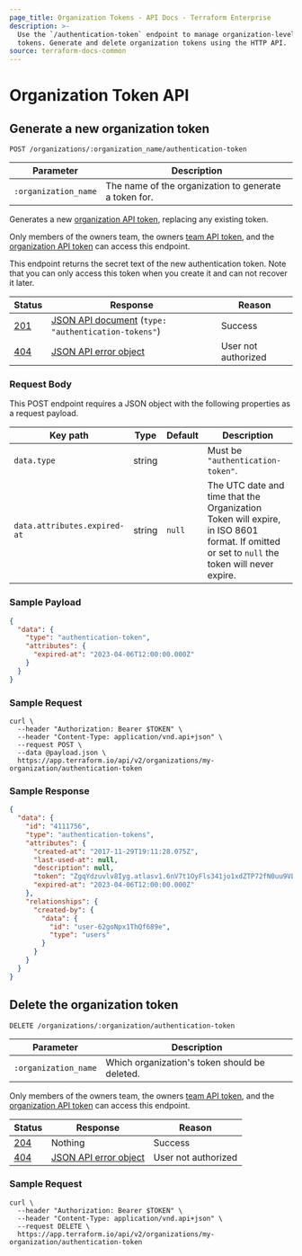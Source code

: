 ```yaml
---
page_title: Organization Tokens - API Docs - Terraform Enterprise
description: >-
  Use the `/authentication-token` endpoint to manage organization-level API
  tokens. Generate and delete organization tokens using the HTTP API.
source: terraform-docs-common
---
```


[200]: https://developer.mozilla.org/en-US/docs/Web/HTTP/Status/200

[201]: https://developer.mozilla.org/en-US/docs/Web/HTTP/Status/201

[202]: https://developer.mozilla.org/en-US/docs/Web/HTTP/Status/202

[204]: https://developer.mozilla.org/en-US/docs/Web/HTTP/Status/204

[400]: https://developer.mozilla.org/en-US/docs/Web/HTTP/Status/400

[401]: https://developer.mozilla.org/en-US/docs/Web/HTTP/Status/401

[403]: https://developer.mozilla.org/en-US/docs/Web/HTTP/Status/403

[404]: https://developer.mozilla.org/en-US/docs/Web/HTTP/Status/404

[409]: https://developer.mozilla.org/en-US/docs/Web/HTTP/Status/409

[412]: https://developer.mozilla.org/en-US/docs/Web/HTTP/Status/412

[422]: https://developer.mozilla.org/en-US/docs/Web/HTTP/Status/422

[429]: https://developer.mozilla.org/en-US/docs/Web/HTTP/Status/429

[500]: https://developer.mozilla.org/en-US/docs/Web/HTTP/Status/500

[504]: https://developer.mozilla.org/en-US/docs/Web/HTTP/Status/504

[JSON API document]: /terraform/enterprise/api-docs#json-api-documents

[JSON API error object]: https://jsonapi.org/format/#error-objects

# Organization Token API

## Generate a new organization token

`POST /organizations/:organization_name/authentication-token`

| Parameter            | Description                                           |
| -------------------- | ----------------------------------------------------- |
| `:organization_name` | The name of the organization to generate a token for. |

Generates a new [organization API token](/terraform/enterprise/users-teams-organizations/api-tokens#organization-api-tokens), replacing any existing token.

Only members of the owners team, the owners [team API token](/terraform/enterprise/users-teams-organizations/api-tokens#team-api-tokens), and the [organization API token](/terraform/enterprise/users-teams-organizations/api-tokens#organization-api-tokens) can access this endpoint.

This endpoint returns the secret text of the new authentication token. Note that you can only access this token when you create it and can not recover it later.

[permissions-citation]: #intentionally-unused---keep-for-maintainers

| Status  | Response                                                | Reason              |
| ------- | ------------------------------------------------------- | ------------------- |
| [201][] | [JSON API document][] (`type: "authentication-tokens"`) | Success             |
| [404][] | [JSON API error object][]                               | User not authorized |

### Request Body

This POST endpoint requires a JSON object with the following properties as a request payload.

| Key path                     | Type   | Default | Description                                                                                                                                 |
| ---------------------------- | ------ | ------- | ------------------------------------------------------------------------------------------------------------------------------------------- |
| `data.type`                  | string |         | Must be `"authentication-token"`.                                                                                                           |
| `data.attributes.expired-at` | string | `null`  | The UTC date and time that the Organization Token will expire, in ISO 8601 format. If omitted or set to `null` the token will never expire. |

### Sample Payload

```json
{
  "data": {
    "type": "authentication-token",
    "attributes": {
      "expired-at": "2023-04-06T12:00:00.000Z"
    }
  }
}
```

### Sample Request

```shell
curl \
  --header "Authorization: Bearer $TOKEN" \
  --header "Content-Type: application/vnd.api+json" \
  --request POST \
  --data @payload.json \
  https://app.terraform.io/api/v2/organizations/my-organization/authentication-token
```

### Sample Response

```json
{
  "data": {
    "id": "4111756",
    "type": "authentication-tokens",
    "attributes": {
      "created-at": "2017-11-29T19:11:28.075Z",
      "last-used-at": null,
      "description": null,
      "token": "ZgqYdzuvlv8Iyg.atlasv1.6nV7t1OyFls341jo1xdZTP72fN0uu9VL55ozqzekfmToGFbhoFvvygIRy2mwVAXomOE",
      "expired-at": "2023-04-06T12:00:00.000Z"
    },
    "relationships": {
      "created-by": {
        "data": {
          "id": "user-62goNpx1ThQf689e",
          "type": "users"
        }
      }
    }
  }
}
```

## Delete the organization token

`DELETE /organizations/:organization/authentication-token`

| Parameter            | Description                                   |
| -------------------- | --------------------------------------------- |
| `:organization_name` | Which organization's token should be deleted. |

Only members of the owners team, the owners [team API token](/terraform/enterprise/users-teams-organizations/api-tokens#team-api-tokens), and the [organization API token](/terraform/enterprise/users-teams-organizations/api-tokens#organization-api-tokens) can access this endpoint.

[permissions-citation]: #intentionally-unused---keep-for-maintainers

| Status  | Response                  | Reason              |
| ------- | ------------------------- | ------------------- |
| [204][] | Nothing                   | Success             |
| [404][] | [JSON API error object][] | User not authorized |

### Sample Request

```shell
curl \
  --header "Authorization: Bearer $TOKEN" \
  --header "Content-Type: application/vnd.api+json" \
  --request DELETE \
  https://app.terraform.io/api/v2/organizations/my-organization/authentication-token
```
